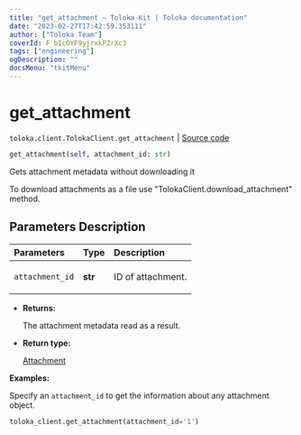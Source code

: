```yaml
---
title: "get_attachment — Toloka-Kit | Toloka documentation"
date: "2023-02-27T17:42:59.353111"
author: ["Toloka Team"]
coverId: F_bIcOYF9yjrxkPZrXc3
tags: ["engineering"]
ogDescription: ""
docsMenu: "tkitMenu"
---
```


# get_attachment
`toloka.client.TolokaClient.get_attachment` | [Source code](https://github.com/Toloka/toloka-kit/blob/v1.1.4/src/client/__init__.py#L809)

```python
get_attachment(self, attachment_id: str)
```

Gets attachment metadata without downloading it

To download attachments as a file use "TolokaClient.download_attachment" method.

## Parameters Description

| Parameters | Type | Description |
| :----------| :----| :-----------|
`attachment_id`|**str**|<p>ID of attachment.</p>

* **Returns:**

  The attachment metadata read as a result.

* **Return type:**

  [Attachment](/docs/toloka-kit/reference/toloka.client.attachment.Attachment)

**Examples:**

Specify an `attachment_id` to get the information about any attachment object.

```python
toloka_client.get_attachment(attachment_id='1')
```